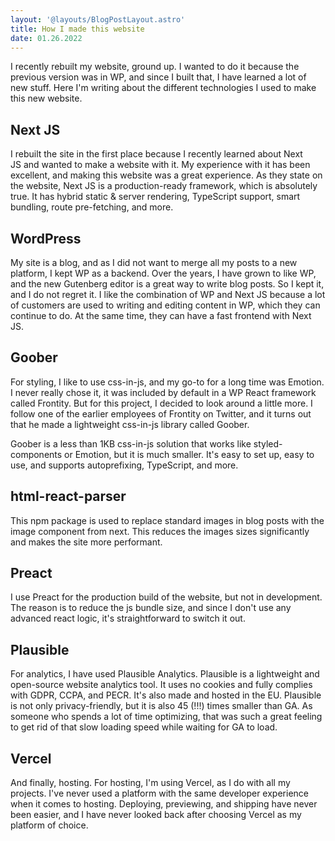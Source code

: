 ```yaml
---
layout: '@layouts/BlogPostLayout.astro'
title: How I made this website
date: 01.26.2022
---
```


I recently rebuilt my website, ground up. I wanted to do it because the previous version was in WP, and since I built that, I have learned a lot of new stuff. Here I'm writing about the different technologies I used to make this new website.

## Next JS

I rebuilt the site in the first place because I recently learned about Next JS and wanted to make a website with it. My experience with it has been excellent, and making this website was a great experience. As they state on the website, Next JS is a production-ready framework, which is absolutely true. It has hybrid static & server rendering, TypeScript support, smart bundling, route pre-fetching, and more.

## WordPress

My site is a blog, and as I did not want to merge all my posts to a new platform, I kept WP as a backend. Over the years, I have grown to like WP, and the new Gutenberg editor is a great way to write blog posts. So I kept it, and I do not regret it. I like the combination of WP and Next JS because a lot of customers are used to writing and editing content in WP, which they can continue to do. At the same time, they can have a fast frontend with Next JS.

## Goober

For styling, I like to use css-in-js, and my go-to for a long time was Emotion. I never really chose it, it was included by default in a WP React framework called Frontity. But for this project, I decided to look around a little more. I follow one of the earlier employees of Frontity on Twitter, and it turns out that he made a lightweight css-in-js library called Goober.

Goober is a less than 1KB css-in-js solution that works like styled-components or Emotion, but it is much smaller. It's easy to set up, easy to use, and supports autoprefixing, TypeScript, and more.

## html-react-parser

This npm package is used to replace standard images in blog posts with the image component from next. This reduces the images sizes significantly and makes the site more performant.

## Preact

I use Preact for the production build of the website, but not in development. The reason is to reduce the js bundle size, and since I don't use any advanced react logic, it's straightforward to switch it out.

## Plausible

For analytics, I have used Plausible Analytics. Plausible is a lightweight and open-source website analytics tool. It uses no cookies and fully complies with GDPR, CCPA, and PECR. It's also made and hosted in the EU. Plausible is not only privacy-friendly, but it is also 45 (!!!) times smaller than GA. As someone who spends a lot of time optimizing, that was such a great feeling to get rid of that slow loading speed while waiting for GA to load.

## Vercel

And finally, hosting. For hosting, I'm using Vercel, as I do with all my projects. I've never used a platform with the same developer experience when it comes to hosting. Deploying, previewing, and shipping have never been easier, and I have never looked back after choosing Vercel as my platform of choice.